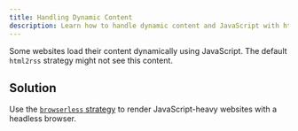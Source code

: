 ```yaml
---
title: Handling Dynamic Content
description: Learn how to handle dynamic content and JavaScript with html2rss
---
```


Some websites load their content dynamically using JavaScript. The default `html2rss` strategy might not see this content.

## Solution

Use the [`browserless` strategy](/ruby-gem/reference/strategy) to render JavaScript-heavy websites with a headless browser.
